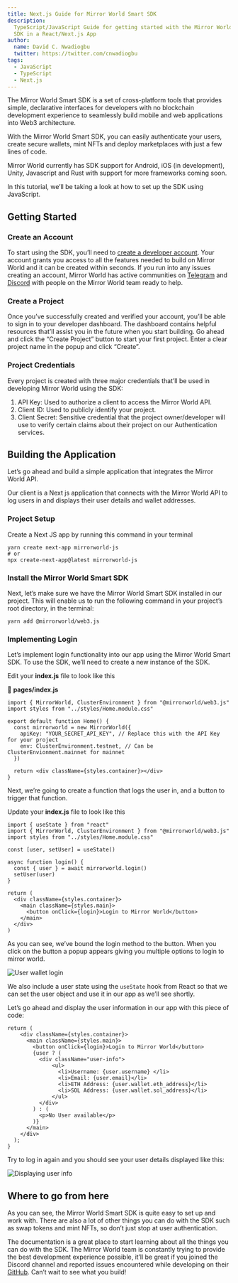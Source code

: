 ```yaml
---
title: Next.js Guide for Mirror World Smart SDK
description:
  TypeScript/JavaScript Guide for getting started with the Mirror World Smart
  SDK in a React/Next.js App
author:
  name: David C. Nwadiogbu
  twitter: https://twitter.com/cnwadiogbu
tags:
  - JavaScript
  - TypeScript
  - Next.js
---
```


The Mirror World Smart SDK is a set of cross-platform tools that provides simple,
declarative interfaces for developers with no blockchain development experience
to seamlessly build mobile and web applications into Web3 architecture.

With the Mirror World Smart SDK, you can easily authenticate your users, create secure wallets,
mint NFTs and deploy marketplaces with just a few lines of code.

Mirror World currently has SDK support for Android, iOS (in development), Unity,
Javascript and Rust with support for more frameworks coming soon.

In this tutorial, we’ll be taking a look at how to set up the SDK using
JavaScript.

## Getting Started

### Create an Account

To start using the SDK, you’ll need to [create a developer account](https://app.mirrorworld.fun/auth/login).
Your account grants you access to all the features needed to build on Mirror World and it can be
created within seconds. If you run into any issues creating an account, Mirror World has active
communities on [Telegram](https://mirrorworld.fun/telegram) and [Discord](https://mirrorworld.fun/discord)
with people on the Mirror World team ready to help.

### Create a Project

Once you’ve successfully created and verified your account, you’ll be able to
sign in to your developer dashboard. The dashboard contains helpful resources
that’ll assist you in the future when you start building. Go ahead and click the
“Create Project” button to start your first project. Enter a clear project name
in the popup and click “Create”.

### Project Credentials

Every project is created with three major credentials that’ll be used in developing Mirror World using the SDK:

1. API Key: Used to authorize a client to access the Mirror World API.
2. Client ID: Used to publicly identify your project.
3. Client Secret: Sensitive credential that the project owner/developer will use
   to verify certain claims about their project on our Authentication services.

## Building the Application

Let’s go ahead and build a simple application that integrates the Mirror World
API.

Our client is a Next js application that connects with the Mirror World API to
log users in and displays their user details and wallet addresses.

### Project Setup

Create a Next JS app by running this command in your terminal

```shell
yarn create next-app mirrorworld-js
# or
npx create-next-app@latest mirrorworld-js
```

### Install the Mirror World Smart SDK

Next, let’s make sure we have the Mirror World Smart SDK installed in our project.
This will enable us to run the following command in your project’s root directory, in the terminal:

```shell
yarn add @mirrorworld/web3.js
```

### Implementing Login

Let’s implement login functionality into our app using the Mirror World Smart SDK. To
use the SDK, we’ll need to create a new instance of the SDK.

Edit your **index.js** file to look like this

📁 **pages/index.js**

```tsx
import { MirrorWorld, ClusterEnvironment } from "@mirrorworld/web3.js"
import styles from "../styles/Home.module.css"

export default function Home() {
  const mirrorworld = new MirrorWorld({
    apiKey: "YOUR_SECRET_API_KEY", // Replace this with the API Key for your project
    env: ClusterEnvironment.testnet, // Can be ClusterEnvionment.mainnet for mainnet
  })

  return <div className={styles.container}></div>
}
```

Next, we’re going to create a function that logs the user in, and a button to
trigger that function.

Update your **index.js** file to look like this

```tsx
import { useState } from "react"
import { MirrorWorld, ClusterEnvironment } from "@mirrorworld/web3.js"
import styles from "../styles/Home.module.css"

const [user, setUser] = useState()

async function login() {
  const { user } = await mirrorworld.login()
  setUser(user)
}

return (
  <div className={styles.container}>
    <main className={styles.main}>
      <button onClick={login}>Login to Mirror World</button>
    </main>
  </div>
)
```

As you can see, we’ve bound the login method to the button. When you click on
the button a popup appears giving you multiple options to login to mirror world.

![User wallet login](https://res.cloudinary.com/xtellar/image/upload/v1665995199/mirror-world/image_hn4dzq.png)

We also include a user state using the `useState` hook from React so that we can
set the user object and use it in our app as we’ll see shortly.

Let’s go ahead and display the user information in our app with this piece of
code:

```tsx
return (
    <div className={styles.container}>
      <main className={styles.main}>
        <button onClick={login}>Login to Mirror World</button>
        {user ? (
          <div className="user-info">
              <ul>
                <li>Username: {user.username} </li>
                <li>Email: {user.email}</li>
                <li>ETH Address: {user.wallet.eth_address}</li>
                <li>SOL Address: {user.wallet.sol_address}</li>
              </ul>
          </div>
        ) : (
          <p>No User available</p>
        )}
      </main>
    </div>
  );
}
```

Try to log in again and you should see your user details displayed like this:

![Displaying user info](https://res.cloudinary.com/xtellar/image/upload/v1665995203/mirror-world/Untitled_1_n2xrdk.png)

## Where to go from here

As you can see, the Mirror World Smart SDK is quite easy to set up and work with. There
are also a lot of other things you can do with the SDK such as swap tokens and
mint NFTs, so don’t just stop at user authentication.

The documentation is a great place to start learning about all the things you
can do with the SDK. The Mirror World team is constantly trying to provide the
best development experience possible, it’ll be great if you joined the Discord
channel and reported issues encountered while developing on their
[GitHub](https://github.com/mirrorworld-universe). Can’t wait to see what you
build!
